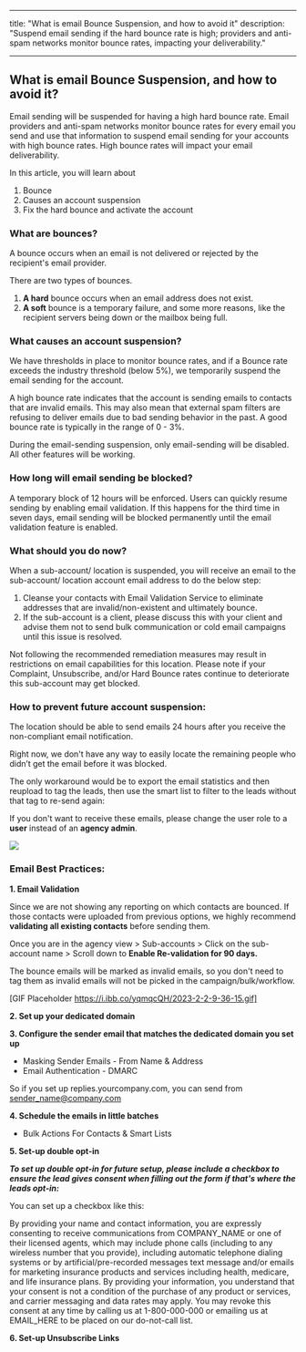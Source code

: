 
---
title: "What is email Bounce Suspension, and how to avoid it"
description: "Suspend email sending if the hard bounce rate is high; providers and anti-spam networks monitor bounce rates, impacting your deliverability."

---
## What is email Bounce Suspension, and how to avoid it? 

Email sending will be suspended for having a high hard bounce rate. Email providers and anti-spam networks monitor bounce rates for every email you send and use that information to suspend email sending for your accounts with high bounce rates. High bounce rates will impact your email deliverability.
  
In this article, you will learn about

1.  Bounce 
2.  Causes an account suspension  
3.  Fix the hard bounce and activate the account

### What are bounces?

A bounce occurs when an email is not delivered or rejected by the recipient's email provider.

There are two types of bounces.

1.  **A hard**  bounce occurs when an email address does not exist.
2.  **A soft**  bounce is a temporary failure, and some more reasons, like the recipient servers being down or the mailbox being full.


### What causes an account suspension?

We have thresholds in place to monitor bounce rates, and if a Bounce rate exceeds the industry threshold (below 5%), we temporarily suspend the email sending for the account.

A high bounce rate indicates that the account is sending emails to contacts that are invalid emails. This may also mean that external spam filters are refusing to deliver emails due to bad sending behavior in the past. A good bounce rate is typically in the range of 0 - 3%.

During the email-sending suspension, only email-sending will be disabled. All other features will be working.

### How long will email sending be blocked?

A temporary block of 12 hours will be enforced. Users can quickly resume sending by enabling email validation. If this happens for the third time in seven days, email sending will be blocked permanently until the email validation feature is enabled.

### What should you do now?

When a sub-account/ location is suspended, you will receive an email to the  sub-account/ location account email address to do the below step:

1.  Cleanse your contacts with  Email Validation Service to eliminate addresses that are invalid/non-existent and ultimately bounce.
2.  If the sub-account is a client, please discuss this with your client and advise them not to send bulk communication or cold email campaigns until this issue is resolved.

Not following the recommended remediation measures may result in restrictions on email capabilities for this location. Please note if your Complaint, Unsubscribe, and/or Hard Bounce rates continue to deteriorate this sub-account may get blocked.

### How to prevent future account suspension:

The location should be able to send emails 24 hours after you receive the non-compliant email notification.

Right now, we don't have any way to easily locate the remaining people who didn’t get the email before it was blocked.

The only workaround would be to export the email statistics and then reupload to tag the leads, then use the smart list to filter to the leads without that tag to re-send again:

If you don't want to receive these emails, please change the user role to a  **user**  instead of an  **agency admin**.

![](https://i.ibb.co/TckmLt0/2023-2-2-11-38-11.gif)

### Email Best Practices:

**1.  Email Validation**

Since we are not showing any reporting on which contacts are bounced. If those contacts were uploaded from previous options, we highly recommend  **validating all existing contacts**  before sending them.

Once you are in the agency view > Sub-accounts > Click on the sub-account name > Scroll down to  **Enable Re-validation for 90 days.**

The bounce emails will be marked as invalid emails, so you don't need to tag them as invalid emails will not be picked in the campaign/bulk/workflow.

[GIF Placeholder https://i.ibb.co/yqmqcQH/2023-2-2-9-36-15.gif]

**2. Set up your dedicated domain**

**3. Configure the sender email that matches the dedicated domain you set up**

- Masking Sender Emails - From Name & Address
- Email Authentication - DMARC

So if you set up replies.yourcompany.com, you can send from sender_name@company.com

**4. Schedule the emails in little batches**

- Bulk Actions For Contacts & Smart Lists

**5. Set-up double opt-in**

***To set up double opt-in for future setup, please include a checkbox to ensure the lead gives consent when filling out the form if that's where the leads opt-in:***

You can set up a checkbox like this:

By providing your name and contact information, you are expressly consenting to receive communications from COMPANY_NAME or one of their licensed agents, which may include phone calls (including to any wireless number that you provide), including automatic telephone dialing systems or by artificial/pre-recorded messages text message and/or emails for marketing insurance products and services including health, medicare, and life insurance plans. By providing your information, you understand that your consent is not a condition of the purchase of any product or services, and carrier messaging and data rates may apply. You may revoke this consent at any time by calling us at 1-800-000-000 or emailing us at EMAIL_HERE to be placed on our do-not-call list.

**6. Set-up Unsubscribe Links**